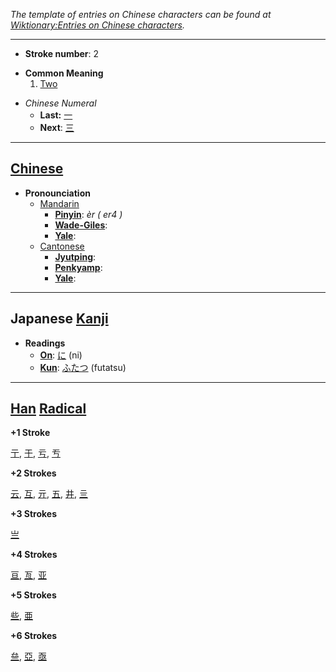 ''The template of entries on Chinese characters can be found at [[Wiktionary:Entries on Chinese characters]].''

----

* '''Stroke number''': 2

* '''Common Meaning'''
*# [[Two]]

*''Chinese Numeral''
**'''Last:''' [[一]]
**'''Next''': [[三]]

----

== [[Chinese]] ==

*'''Pronounciation '''
**[[Mandarin]]
***'''[[Pinyin]]''': ''èr ( er4 )''
***'''[[Wade-Giles]]''': 
***'''[[Yale]]''': 
**[[Cantonese]]
***'''[[Jyutping]]''': 
***'''[[Penkyamp]]''': 
***'''[[Yale]]''': 

----

== Japanese [[Kanji]] ==

*'''Readings'''
**'''[[On]]''': [[に]] (ni)
**'''[[Kun]]''': [[ふたつ]] (futatsu)

----

== [[Han]] [[Radical]] ==

'''+1 Stroke'''

[[亍]], [[于]], [[亏]], [[亐]]

'''+2 Strokes'''

[[云]], [[互]], [[亓]], [[五]], [[井]], [[亖]]

'''+3 Strokes'''

[[亗]]

'''+4 Strokes'''


[[亘]], [[亙]], [[亚]]

'''+5 Strokes'''

[[些]], [[亜]]

'''+6 Strokes'''

[[亝]], [[亞]], [[亟]]